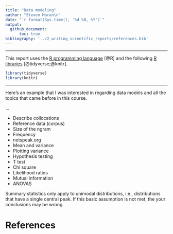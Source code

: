 ```yaml
---
title: "Data modeling"
author: "Steven Moran\n"
date: "`r format(Sys.time(), '%d %B, %Y')`"
output:
  github_document:
      toc: true
bibliography: '../2_writing_scientific_reports/references.bib'
---
```


***

This report uses the [R programming language](https://cran.r-project.org/doc/FAQ/R-FAQ.html) [@R] and the following [R libraries](https://r-pkgs.org/intro.html) [@tidyverse;@knitr].

```r
library(tidyverse)
library(knitr)
```

***

Here's an example that I was interested in regarding data models and all the topics that came before in this course.

...

- Describe collocations
- Reference data (corpus)
- Size of the ngram
- Frequency
- netspeak.org
- Mean and variance
- Plotting variance
- Hypothesis testing
- T test
- Chi square
- Likelihood ratios
- Mutual information
- ANOVAS

Summary statistics only apply to unimodal distributions, i.e., distributions that have a single central peak. If this basic assumption is not met, the your conclusions may be wrong.





# References
